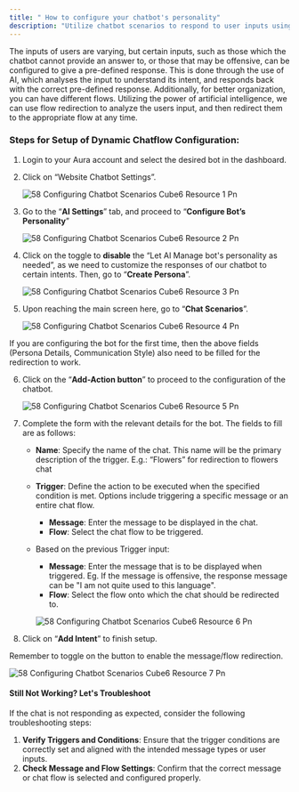 ```yaml
---
title: " How to configure your chatbot's personality"
description: "Utilize chatbot scenarios to respond to user inputs using pre-defined messages, or redirect them to different flows using the power of artificial intelligence"
---
```


The inputs of users are varying, but certain inputs, such as those which the chatbot cannot provide an answer to, or those that may be offensive, can be configured to give a pre-defined response. This is done through the use of AI, which analyses the input to understand its intent, and responds back with the correct pre-defined response.   Additionally, for better organization, you can have different flows. Utilizing the power of artificial intelligence, we can use flow redirection to analyze the users input, and then redirect them to the appropriate flow at any time.

### **Steps for Setup of Dynamic Chatflow Configuration:**

1. Login to your  Aura account and select the desired bot in the dashboard.
2. Click on “Website Chatbot Settings”.

   ![58 Configuring Chatbot Scenarios Cube6 Resource 1 Pn](/images/how-botpenguin-works/chatbot-persona/58.configuring_chatbot_scenarios__Cube6_resource-1.png)
3. Go to the “**AI Settings**” tab, and proceed to “**Configure Bot’s Personality**”

   ![58 Configuring Chatbot Scenarios Cube6 Resource 2 Pn](/images/how-botpenguin-works/chatbot-persona/58.configuring_chatbot_scenarios__Cube6_resource-2.png)
4. Click on the toggle to **disable** the “Let AI Manage bot's personality as needed”, as we need to customize the responses of our chatbot to certain intents. Then, go to “**Create Persona**”.

   ![58 Configuring Chatbot Scenarios Cube6 Resource 3 Pn](/images/how-botpenguin-works/chatbot-persona/58.configuring_chatbot_scenarios__Cube6_resource-3.png)
5. Upon reaching the main screen here, go to “**Chat Scenarios**”.

   ![58 Configuring Chatbot Scenarios Cube6 Resource 4 Pn](/images/how-botpenguin-works/chatbot-persona/58.configuring_chatbot_scenarios__Cube6_resource-4.png)

<Info>
  If you are configuring the bot for the first time, then the above fields (Persona Details, Communication Style) also need to be filled for the redirection to work.
</Info>

6. Click on the “**Add-Action button**” to proceed to the configuration of the chatbot.

   ![58 Configuring Chatbot Scenarios Cube6 Resource 5 Pn](/images/how-botpenguin-works/chatbot-persona/58.configuring_chatbot_scenarios__Cube6_resource-5.png)
7. Complete the form with the relevant details for the bot. The fields to fill are as follows:
   - **Name**: Specify the name of the chat. This name will be the primary description of the trigger. E.g.: “Flowers” for redirection to flowers chat
   - **Trigger**: Define the action to be executed when the specified condition is met. Options include triggering a specific message or an entire chat flow.
     - **Message**: Enter the message to be displayed in the chat.
     - **Flow**: Select the chat flow to be triggered.
   - Based on the previous Trigger input:
     - **Message**: Enter the message that is to be displayed when triggered. Eg. If the message is offensive, the response message can be "I am not quite used to this language".
     - **Flow**: Select the flow onto which the chat should be redirected to.

     ![58 Configuring Chatbot Scenarios Cube6 Resource 6 Pn](/images/how-botpenguin-works/chatbot-persona/58.configuring_chatbot_scenarios__Cube6_resource-6.png)
8. Click on “**Add Intent**” to finish setup.

<Info>
  Remember to toggle on the button to enable the message/flow redirection.
</Info>

![58 Configuring Chatbot Scenarios Cube6 Resource 7 Pn](/images/how-botpenguin-works/chatbot-persona/58.configuring_chatbot_scenarios__Cube6_resource-7.png)

#### **Still Not Working? Let's Troubleshoot**

If the chat is not responding as expected, consider the following troubleshooting steps:

1. **Verify Triggers and Conditions**: Ensure that the trigger conditions are correctly set and aligned with the intended message types or user inputs.
2. **Check Message and Flow Settings**: Confirm that the correct message or chat flow is selected and configured properly.